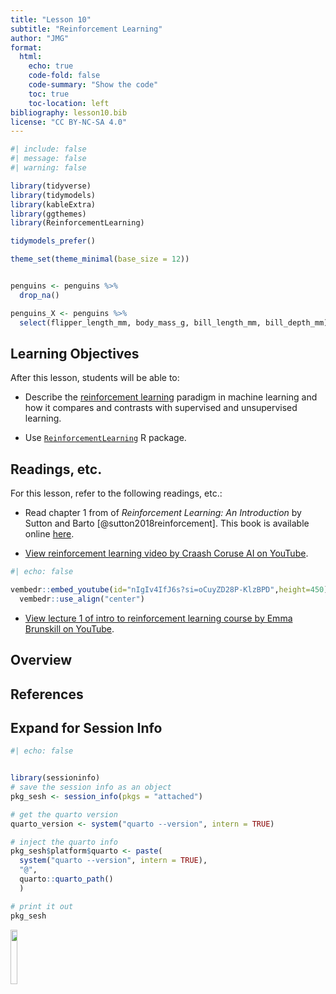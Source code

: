 ```yaml
---
title: "Lesson 10"
subtitle: "Reinforcement Learning"
author: "JMG"
format:
  html:
    echo: true
    code-fold: false
    code-summary: "Show the code"
    toc: true
    toc-location: left
bibliography: lesson10.bib
license: "CC BY-NC-SA 4.0"
---
```


```r
#| include: false
#| message: false
#| warning: false

library(tidyverse)
library(tidymodels)
library(kableExtra)
library(ggthemes)
library(ReinforcementLearning)

tidymodels_prefer()

theme_set(theme_minimal(base_size = 12))


penguins <- penguins %>%
  drop_na()

penguins_X <- penguins %>%
  select(flipper_length_mm, body_mass_g, bill_length_mm, bill_depth_mm)

```

## Learning Objectives

After this lesson, students will be able to: 

- Describe the [reinforcement learning](https://en.wikipedia.org/wiki/Reinforcement_learning) paradigm in machine learning and how it compares and contrasts with supervised and unsupervised learning.  

- Use [`ReinforcementLearning`](https://cran.r-project.org/web/packages/ReinforcementLearning/vignettes/ReinforcementLearning.html) R package. 


## Readings, etc.

For this lesson, refer to the following readings, etc.:

- Read chapter 1 from of *Reinforcement Learning: An Introduction* by Sutton and Barto [@sutton2018reinforcement]. This book is available online [here](http://incompleteideas.net/book/the-book-2nd.html).

- [View reinforcement learning video by Craash Coruse AI on YouTube](https://youtu.be/nIgIv4IfJ6s?si=oCuyZD28P-KlzBPD).

```r
#| echo: false

vembedr::embed_youtube(id="nIgIv4IfJ6s?si=oCuyZD28P-KlzBPD",height=450) %>%
  vembedr::use_align("center")
```

- [View lecture 1 of intro to reinforcement learning course by Emma Brunskill on YouTube](https://youtu.be/FgzM3zpZ55o?si=JaWnWnU-zPA6LPoc).



## Overview









## References

::: {#refs}
:::


:::{.callout-tip collapse="true"}
## Expand for Session Info
```r
#| echo: false


library(sessioninfo)
# save the session info as an object
pkg_sesh <- session_info(pkgs = "attached")

# get the quarto version
quarto_version <- system("quarto --version", intern = TRUE)

# inject the quarto info
pkg_sesh$platform$quarto <- paste(
  system("quarto --version", intern = TRUE), 
  "@", 
  quarto::quarto_path()
  )

# print it out
pkg_sesh
```

:::


[![](http://mirrors.creativecommons.org/presskit/buttons/88x31/png/by-nc-sa.png?raw=1){fig-align="left" width=15%}](https://creativecommons.org/licenses/by-nc-sa/4.0/legalcode)